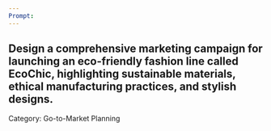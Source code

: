 ```yaml
---
Prompt:
---
```

Design a comprehensive marketing campaign for launching an eco-friendly fashion line called EcoChic, highlighting sustainable materials, ethical manufacturing practices, and stylish designs.
---
Category: Go-to-Market Planning
